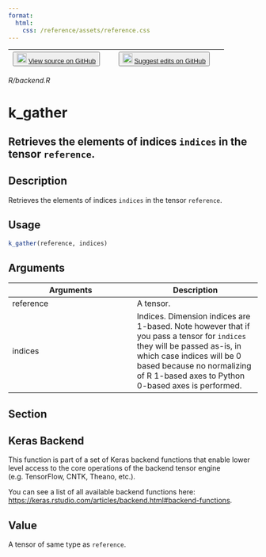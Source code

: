 ```yaml
---
format:
  html:
    css: /reference/assets/reference.css
---
```


| <button class="button"> ![](/reference/assets/GitHub-Mark-32px.png){width="20"} [View source on GitHub](https://github.com/rstudio/keras//blob/main/R/backend.R) </button> | <button class="button"> ![](/reference/assets/GitHub-Mark-32px.png){width="20"} [Suggest edits on GitHub](https://github.com/rstudio/keras//edit/main/R/backend.R) </button> |
|:------------------------------:|:--------------------------------------:|

*R/backend.R*

# k_gather

## Retrieves the elements of indices `indices` in the tensor `reference`.

## Description
Retrieves the elements of indices `indices` in the tensor `reference`. 


## Usage
```r
k_gather(reference, indices) 
```

## Arguments
|Arguments|Description|
|---|---|
| reference | A tensor. |
| indices | Indices. Dimension indices are 1-based. Note however that if you pass a tensor for `indices` they will be passed as-is, in which case indices will be 0 based because no normalizing of R 1-based axes to Python 0-based axes is performed. |


## Section

## Keras Backend

This function is part of a set of Keras backend functions that enable lower level access to the core operations of the backend tensor engine (e.g. TensorFlow, CNTK, Theano, etc.). 

You can see a list of all available backend functions here: [https://keras.rstudio.com/articles/backend.html#backend-functions](https://keras.rstudio.com/articles/backend.html#backend-functions). 

## Value
A tensor of same type as `reference`. 




